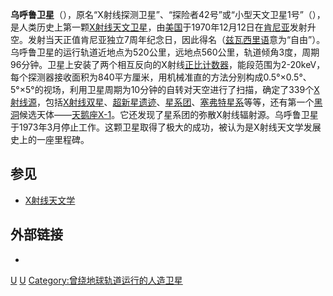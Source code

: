 {{noteTA
|1=zh-hans:超新星遗迹; zh-hant:超新星爆炸遺骸;
}}

{{Spacecraft
| Name = 乌呼鲁卫星（Uhuru）
| Official_name = 小型天文卫星1号
| Image = [[File:Sas-a_uhuru.gif|220px]]
| Caption = 
| Organization = [[美国国家航空航天局|国家航空航天局]]
| Mission_Type = 环绕
| Satellite_Of = [[地球|地球]]
| Orbital_Insertion_Date = 
| Launch =  1970年12月12日
| Launch_Vehicle = 
| Decay =  
| Mission_Duration = 1973年3月
| NSSDC_ID =   
| Webpage =   
| Mass =  
| Power =  
| Orbital_elements =   
| Semimajor_Axis =  
| Eccentricity = 
| Inclination =  
| Orbital_Period =  
| Apoapsis = 560千米
| Periapsis = 520千米
| Orbits =  
}}

'''乌呼鲁卫星'''（{{lang|en|'''Uhuru'''}}），原名“X射线探测卫星”、“探险者42号”或“小型天文卫星1号”（{{lang|en|SAS-1}}），是人类历史上第一颗[[X射线天文卫星|X射线天文卫星]]，由[[美国|美国]]于1970年12月12日在[[肯尼亚|肯尼亚]]发射升空。发射当天正值肯尼亚独立7周年纪念日，因此得名{{lang|en|Uhuru}}（[[兹瓦西里语|兹瓦西里语]]意为“自由”）。乌呼鲁卫星的运行轨道近地点为520公里，远地点560公里，轨道倾角3度，周期96分钟。卫星上安装了两个相互反向的X射线[[正比计数器|正比计数器]]，能段范围为2-20keV，每个探测器接收面积为840平方厘米，用机械准直的方法分别构成0.5°×0.5°、5°×5°的视场，利用卫星周期为10分钟的自转对天空进行了扫描，确定了339个[[X射线源|X射线源]]，包括[[X射线双星|X射线双星]]、[[超新星遗迹|超新星遗迹]]、[[星系团|星系团]]、[[塞弗特星系|塞弗特星系]]等等，还有第一个[[黑洞|黑洞]]候选天体——[[天鹅座X-1|天鹅座X-1]]。它还发现了星系团的弥散X射线辐射源。乌呼鲁卫星于1973年3月停止工作。这颗卫星取得了极大的成功，被认为是X射线天文学发展史上的一座里程碑。

==参见==
{{Commonscat|Uhuru (satellite)|乌呼鲁卫星}}
* [[X射线天文学|X射线天文学]]

==外部链接==
* {{lang|en|[http://heasarc.gsfc.nasa.gov/docs/uhuru/uhuru.html The Uhuru Satellite] at NASA, GSFC}}

{{Space telescopes}}
{{探险者计划}}

[[Category:探险者计划|U]]
[[Category:X射线天文卫星|U]]
[[Category:曾绕地球轨道运行的人造卫星|Category:曾绕地球轨道运行的人造卫星]]
